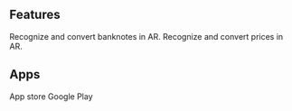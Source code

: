 ## Features

<ProjectCard title="Banknotes detector" link="https://youtu.be/ngB50JQBsnU" bg="linear-gradient(to right, #D4145A 0%, #FBB03B 100%)">
Recognize and convert banknotes in AR.
</ProjectCard>

<ProjectCard title="Prices detector" link="https://youtu.be/19pIXPm7ADg" bg="linear-gradient(to top right, #FFCA2F 0%, #3B6F8D 100%)">
Recognize and convert prices in AR.
</ProjectCard>

## Apps

<ProjectCard title="GMoney ios" link="https://itunes.apple.com/us/app/gmoney-ar-currency-converter/id1430788405?ls=1&mt=8" bg="linear-gradient(to bottom left, #009245 0%, #FCEE21 100%)">
App store
</ProjectCard>

<ProjectCard title="GMoney android" link="https://play.google.com/store/apps/details?id=by.kv.gmoney" bg="linear-gradient(to bottom right, #D585FF 0%, #00FFEE 100%)">
Google Play
</ProjectCard>

